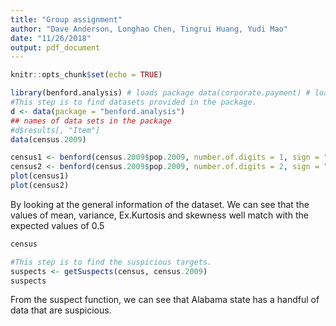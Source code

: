 ```yaml
---
title: "Group assignment"
author: "Dave Anderson, Longhao Chen, Tingrui Huang, Yudi Mao"
date: "11/26/2018"
output: pdf_document
---
```


```r
knitr::opts_chunk$set(echo = TRUE)
```

```r
library(benford.analysis) # loads package data(corporate.payment) # loads data
#This step is to find datasets provided in the package.
d <- data(package = "benford.analysis")
## names of data sets in the package
#d$results[, "Item"]
data(census.2009)

census1 <- benford(census.2009$pop.2009, number.of.digits = 1, sign = "positive", discrete = TRUE, round = 3)
census2 <- benford(census.2009$pop.2009, number.of.digits = 2, sign = "positive", discrete = TRUE, round = 3)
plot(census1)
plot(census2)
```
By looking at the general information of the dataset. We can see that the values of mean, variance, Ex.Kurtosis and skewness well match with the expected values of 0.5
```r
census
```


```r
#This step is to find the suspicious targets.
suspects <- getSuspects(census, census.2009)
suspects
```

From the suspect function, we can see that Alabama state has a handful of data that are suspicious.
